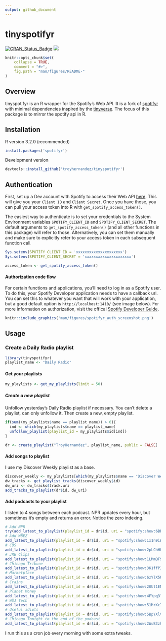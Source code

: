 ```yaml
---
output: github_document
---
```


<!-- README.md is generated from README.Rmd. Please edit that file -->

# tinyspotifyr

[![CRAN_Status_Badge](http://www.r-pkg.org/badges/version/tinyspotifyr?color=yellow)](https://cran.r-project.org/package=tinyspotifyr)
![](http://cranlogs.r-pkg.org/badges/tinyspotifyr?color=yellow)

```r
knitr::opts_chunk$set(
    collapse = TRUE,
    comment = "#>",
    fig.path = "man/figures/README-"
)
```

## Overview

tinyspotifyr is an R wrapper for the Spotify's Web API. It is a fork of [spotifyr](https://github.com/charlie86/spotifyr) with minimal dependencies inspired by the [tinyverse](http://www.tinyverse.org/). The focus of this package is to mirror the spotify api in R.

## Installation

R version 3.2.0 (recommended)

```r
install.packages('spotifyr')
```

Development version

```r
devtools::install_github('troyhernandez/tinyspotifyr')
```

## Authentication

First, set up a Dev account with Spotify to access their Web API [here](https://developer.spotify.com/my-applications/#!/applications). This will give you your `Client ID` and `Client Secret`. Once you have those, you can pull your access token into R with `get_spotify_access_token()`. 

The easiest way to authenticate is to set your credentials to the System Environment variables `SPOTIFY_CLIENT_ID` and `SPOTIFY_CLIENT_SECRET`. The default arguments to `get_spotify_access_token()` (and all other functions in this package) will refer to those. Alternatively, you can set them manually and make sure to explicitly refer to your access token in each subsequent function call.

```r
Sys.setenv(SPOTIFY_CLIENT_ID = 'xxxxxxxxxxxxxxxxxxxxx')
Sys.setenv(SPOTIFY_CLIENT_SECRET = 'xxxxxxxxxxxxxxxxxxxxx')

access_token <- get_spotify_access_token()
```

#### Authorization code flow
For certain functions and applications, you'll need to log in as a Spotify user. To do this, your Spotify Developer application needs to have a callback url. You can set this to whatever you want that will work with your application, but a good default option is `http://localhost:1410/` (see image below). For more information on authorization, visit the offical [Spotify Developer Guide](https://developer.spotify.com/documentation/general/guides/authorization-guide/).


```r
knitr::include_graphics('man/figures/spotifyr_auth_screenshot.png')
```


## Usage

### Create a Daily Radio playlist

```r
library(tinyspotifyr)
playlist_name <- "Daily Radio"
```


#### Get your playlists

```r
my_playlists <- get_my_playlists(limit = 50)
```

##### Create a new playlist

Unfollow yesterday's Daily Radio playlist if necessary. You can't delete a playlist, can only unfollow it. Then create a new, empty playlist.

```r
if(sum((my_playlists$name == playlist_name)) > 0){
  ind <- which(my_playlists$name == playlist_name)
  unfollow_playlist(playlist_id = my_playlists$id[ind])
}

dr <- create_playlist("TroyHernandez", playlist_name, public = FALSE)
```

#### Add songs to playlist

I use my Discover Weekly playlist as a base.

```r
discover_weekly <- my_playlists[which(my_playlists$name == "Discover Weekly"),]
dw_tracks <- get_playlist_tracks(discover_weekly$id)
dw_uri <- dw_tracks$track.uri
add_tracks_to_playlist(dr$id, dw_uri)
```

#### Add podcasts to your playlist

I listen to 4 songs between each podcast. NPR updates every hour, but sometimes it's empty and returns an error. Notice the zero indexing.

```r
# Add NPR
try(add_latest_to_playlist(playlist_id = dr$id, uri = "spotify:show:6BRSvIBNQnB68GuoXJRCnQ", position = 0), silent = TRUE)
# Add WBEZ
add_latest_to_playlist(playlist_id = dr$id, uri = "spotify:show:1x1n9iWJLYNXYdDgLk5yQu", position = 1)
# CBS
add_latest_to_playlist(playlist_id = dr$id, uri = "spotify:show:2pLChHUBuwElfAplwVGTdF", position = 6)
# JRE Clips
add_latest_to_playlist(playlist_id = dr$id, uri = "spotify:show:1LMmQF9PH8LjYrktU0Oq5Y", position = 7)
# Chicago Tribune
add_latest_to_playlist(playlist_id = dr$id, uri = "spotify:show:3K1ffPI9ynW3mO24A5rfbF", position = 12)
# Marketplace
add_latest_to_playlist(playlist_id = dr$id, uri = "spotify:show:6zYlX5UGEPmNCWacYUJQGD", position = 13)
# Crains
add_latest_to_playlist(playlist_id = dr$id, uri = "spotify:show:20Ut1ENH9nTy4LqWF9p8vq", position = 18)
# Planet Money
add_latest_to_playlist(playlist_id = dr$id, uri = "spotify:show:4FYpq3lSeQMAhqNI81O0Cn", position = 23)
# WSJ Tech
add_latest_to_playlist(playlist_id = dr$id, uri = "spotify:show:51MrXc7hJQBE2WJf2g4aWN", position = 28)
# Useful idiots
add_latest_to_playlist(playlist_id = dr$id, uri = "spotify:show:5BpYXlVorOw5FZ9pfpu7ff", position = 33)
# Chicago Tonight to the end of the podcast
add_latest_to_playlist(playlist_id = dr$id, uri = "spotify:show:2WuB3zkmXGo7sJUZ6GQIx3")
```

I run this as a cron job every morning with some extra tweaks.
